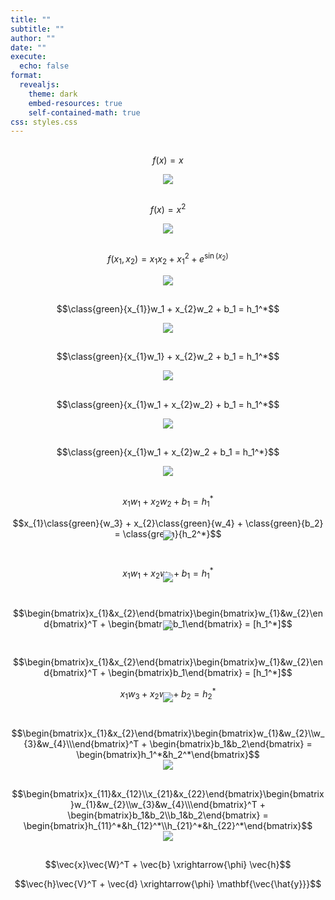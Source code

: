 ```yaml
---
title: ""
subtitle: ""
author: ""
date: ""
execute:
  echo: false
format:
  revealjs: 
    theme: dark
    embed-resources: true
    self-contained-math: true
css: styles.css
---
```


## {transition="convex" transition-speed="slow"}

$$f(x) = x$$

<center>
  <img src="../images/identity.png"/>
</center>

## {transition="convex" transition-speed="slow"}

$$f(x) = x^2$$

<center>
  <img src="../images/square.png"/>
</center>

## {transition="convex" transition-speed="slow"}

$$f(x_1, x_2) = x_1x_2 + x_1^2 + e^{\sin{(x_2)}}$$

<center>
  <img src="../images/complicated.png"/>
</center>

## {transition="fade" transition-speed="slow"}

$$\class{green}{x_{1}}w_1 + x_{2}w_2 + b_1 = h_1^*$$

<center>
  <img src="../images/step_by_step_feed_forward_animation/0.png"/>
</center>

## {transition="fade" transition-speed="slow"}

$$\class{green}{x_{1}w_1} + x_{2}w_2 + b_1 = h_1^*$$

<center>
  <img src="../images/step_by_step_feed_forward_animation/1.png"/>
</center>

## {transition="fade" transition-speed="slow"}

$$\class{green}{x_{1}w_1 + x_{2}w_2} + b_1 = h_1^*$$

<center>
  <img src="../images/step_by_step_feed_forward_animation/2.png"/>
</center>

## {transition="fade" transition-speed="slow"}

$$\class{green}{x_{1}w_1 + x_{2}w_2 + b_1 = h_1^*}$$

<center>
  <img src="../images/step_by_step_feed_forward_animation/3.png"/>
</center>

## {transition="fade" transition-speed="slow"}

$$x_{1}w_1 + x_{2}w_2 + b_1 = h_1^*$$

$$x_{1}\class{green}{w_3} + x_{2}\class{green}{w_4} + \class{green}{b_2} = \class{green}{h_2^*}$$

<center>
  <img src="../images/step_by_step_feed_forward_animation/4.png" style="margin-top:-2em"/>
</center>

## {transition="fade" transition-speed="slow"}

$$x_{1}w_1 + x_{2}w_2 + b_1 = h_1^*$$

<center>
  <img src="../images/211_nn.png" style="margin-top:-2em"/>
</center>

## {transition="fade" transition-speed="slow"}

$$\begin{bmatrix}x_{1}&x_{2}\end{bmatrix}\begin{bmatrix}w_{1}&w_{2}\end{bmatrix}^T + \begin{bmatrix}b_1\end{bmatrix} = [h_1^*]$$

<center>
  <img src="../images/211_nn.png" style="margin-top:-2em"/>
</center>

## {transition="fade" transition-speed="slow"}

$$\begin{bmatrix}x_{1}&x_{2}\end{bmatrix}\begin{bmatrix}w_{1}&w_{2}\end{bmatrix}^T + \begin{bmatrix}b_1\end{bmatrix} = [h_1^*]$$

$$x_{1}w_3 + x_{2}w_4 + b_2 = h_2^*$$

<center>
  <img src="../images/221_nn.png" style="margin-top:-2em"/>
</center>

## {transition="fade" transition-speed="slow"}

$$\begin{bmatrix}x_{1}&x_{2}\end{bmatrix}\begin{bmatrix}w_{1}&w_{2}\\w_{3}&w_{4}\\\end{bmatrix}^T + \begin{bmatrix}b_1&b_2\end{bmatrix} = \begin{bmatrix}h_1^*&h_2^*\end{bmatrix}$$

<center>
  <img src="../images/221_nn.png" style="margin-top:-1em"/>
</center>

## {transition="fade" transition-speed="slow"}

$$\begin{bmatrix}x_{11}&x_{12}\\x_{21}&x_{22}\end{bmatrix}\begin{bmatrix}w_{1}&w_{2}\\w_{3}&w_{4}\\\end{bmatrix}^T + \begin{bmatrix}b_1&b_2\\b_1&b_2\end{bmatrix} = \begin{bmatrix}h_{11}^*&h_{12}^*\\h_{21}^*&h_{22}^*\end{bmatrix}$$

<center>
  <img src="../images/221_nn.png" style="margin-top:-1em"/>
</center>

##

$$\vec{x}\vec{W}^T + \vec{b} \xrightarrow{\phi} \vec{h}$$

$$\vec{h}\vec{V}^T + \vec{d} \xrightarrow{\phi} \mathbf{\vec{\hat{y}}}$$

